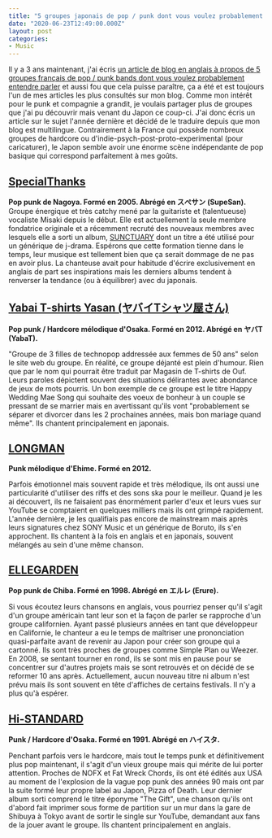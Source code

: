 ```yaml
---
title: "5 groupes japonais de pop / punk dont vous voulez probablement entendre parler"
date: "2020-06-23T12:49:00.000Z"
layout: post
categories:
- Music
---
```

Il y a 3 ans maintenant, j'ai écris [un article de blog en anglais à propos de 5 groupes français de pop / punk bands dont vous voulez probablement entendre parler](/2017/03/08/5-french-pop-punk-bands-you-might-wanna-know-about) et aussi fou que cela puisse paraître, ça a été et est toujours l'un de mes articles les plus consultés sur mon blog. Comme mon intérêt pour le punk et compagnie a grandit, je voulais partager plus de groupes que j'ai pu découvrir mais venant du Japon ce coup-ci. J'ai donc écris un article sur le sujet l'année dernière et décidé de le traduire depuis que mon blog est multilingue.
Contrairement à la France qui possède nombreux groupes de hardcore ou d'indie-psych-post-proto-experimental (pour caricaturer), le Japon semble avoir une énorme scène indépendante de pop basique qui correspond parfaitement à mes goûts.

## [SpecialThanks](https://open.spotify.com/artist/1ZzoJJ9wVpdlxB8Hp96ENk)

**Pop punk de Nagoya. Formé en 2005. Abrégé en スぺサン (SupeSan).**  
Groupe énergique et très catchy mené par la guitariste et (talentueuse) vocaliste Misaki depuis le début. Elle est actuellement la seule membre fondatrice originale et a récemment recruté des nouveaux membres avec lesquels elle a sorti un album, [SUNCTUARY](https://open.spotify.com/album/2huhdNL3TBJ4n6v71th1nZ) dont un titre a été utilisé pour un générique de j-drama. Espérons que cette formation tienne dans le temps, leur musique est tellement bien que ça serait dommage de ne pas en avoir plus. La chanteuse avait pour habitude d'écrire exclusivement en anglais de part ses inspirations mais les derniers albums tendent à renverser la tendance (ou à équilibrer) avec du japonais.

<YouTube videoId="b34cRpu1NIM" />

## [Yabai T-shirts Yasan (ヤバイTシャツ屋さん)](https://open.spotify.com/artist/3GP0RQRnBvpYVgdVYfcaGS)

**Pop punk / Hardcore mélodique d'Osaka. Formé en 2012. Abrégé en ヤバT (YabaT).**  

"Groupe de 3 filles de technopop addressée aux femmes de 50 ans" selon le site web du groupe. En réalité, ce groupe déjanté est plein d'humour. Rien que par le nom qui pourrait être traduit par Magasin de T-shirts de Ouf. Leurs paroles dépictent souvent des situations délirantes avec abondance de jeux de mots pourris. Un bon exemple de ce groupe est le titre Happy Wedding Mae Song qui souhaite des voeux de bonheur à un couple se pressant de se marrier mais en avertissant qu'ils vont "probablement se séparer et divorcer dans les 2 prochaines années, mais bon mariage quand même". Ils chantent principalement en japonais.

<YouTube videoId="lVIHyj9qVy0" />

## [LONGMAN](https://longman.jp/)

**Punk mélodique d'Ehime. Formé en 2012.**  

Parfois émotionnel mais souvent rapide et très mélodique, ils ont aussi une particularité d'utiliser des riffs et des sons ska pour le meilleur. Quand je les ai découvert, ils ne faisaient pas énormément parler d'eux et leurs vues sur YouTube se comptaient en quelques milliers mais ils ont grimpé rapidement. L'année dernière, je les qualifiais pas encore de mainstream mais après leurs signatures chez SONY Music et un générique de Boruto, ils s'en approchent. Ils chantent à la fois en anglais et en japonais, souvent mélangés au sein d'une même chanson.

<YouTube videoId="W0Xfg1xvP2I" />

## [ELLEGARDEN](https://open.spotify.com/artist/3cbd5GWGOknxmFAe77MDbk)

**Pop punk de Chiba. Formé en 1998. Abrégé en エルレ (Erure).**   

Si vous écoutez leurs chansons en anglais, vous pourriez penser qu'il s'agit d'un groupe américain tant leur son et la façon de parler se rapproche d'un groupe californien. Ayant passé plusieurs années en tant que développeur en Californie, le chanteur a eu le temps de maîtriser une prononciation quasi-parfaite avant de revenir au Japon pour créer son groupe qui a cartonné. Ils sont très proches de groupes comme Simple Plan ou Weezer. En 2008, se sentant tourner en rond, ils se sont mis en pause pour se concentrer sur d'autres projets mais se sont retrouvés et on décidé de se reformer 10 ans après. Actuellement, aucun nouveau titre ni album n'est prévu mais ils sont souvent en tête d'affiches de certains festivals. Il n'y a plus qu'à espérer.

<YouTube videoId="qLFQ5Y8t2iE" />

## [Hi-STANDARD](https://open.spotify.com/artist/7hTZwqQILVH4bAbN67CeEz)

**Punk / Hardcore d'Osaka. Formé en 1991. Abrégé en ハイスタ.**  

Penchant parfois vers le hardcore, mais tout le temps punk et définitivement plus pop maintenant, il s'agit d'un vieux groupe mais qui mérite de lui porter attention. Proches de NOFX et Fat Wreck Chords, ils ont été édités aux USA au moment de l'explosion de la vague pop punk des années 90 mais ont par la suite formé leur propre label au Japon, Pizza of Death. Leur dernier album sorti comprend le titre éponyme "The Gift", une chanson qu'ils ont d'abord fait imprimer sous forme de partition sur un mur dans la gare de Shibuya à Tokyo avant de sortir le single sur YouTube, demandant aux fans de la jouer avant le groupe. Ils chantent principalement en anglais.

<YouTube videoId="RnYSAWMOK-Y" />
